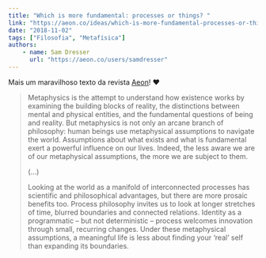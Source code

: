 ```yaml
---
title: "Which is more fundamental: processes or things? "
link: "https://aeon.co/ideas/which-is-more-fundamental-processes-or-things"
date: "2018-11-02"
tags: ["Filosofia", "Metafísica"]
authors:
    - name: Sam Dresser
      url: "https://aeon.co/users/samdresser"
---
```


Mais um maravilhoso texto da revista [Aeon](https://aeon.co)! :heart:

> Metaphysics is the attempt to understand how existence works by examining the building blocks of reality, the distinctions between mental and physical entities, and the fundamental questions of being and reality. But metaphysics is not only an arcane branch of philosophy: human beings use metaphysical assumptions to navigate the world. Assumptions about what exists and what is fundamental exert a powerful influence on our lives. Indeed, the less aware we are of our metaphysical assumptions, the more we are subject to them.
>
> (...)
>
> Looking at the world as a manifold of interconnected processes has scientific and philosophical advantages, but there are more prosaic benefits too. Process philosophy invites us to look at longer stretches of time, blurred boundaries and connected relations. Identity as a programmatic – but not deterministic – process welcomes innovation through small, recurring changes. Under these metaphysical assumptions, a meaningful life is less about finding your ‘real’ self than expanding its boundaries.
